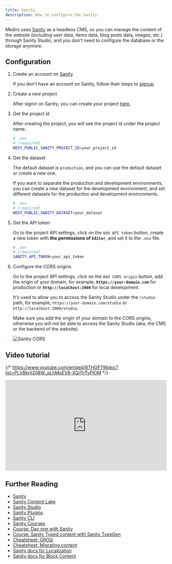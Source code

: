 ```yaml
---
title: Sanity
description: How to configure the Sanity.
---
```



Mkdirs uses [Sanity](https://www.sanity.io/) as a headless CMS, so you can manage the content of the website (including user data, items data, blog posts data, images, etc.) through Sanity Studio, and you don't need to configure the database or the storage anymore.

## Configuration

<Steps>

1. Create an account on [Sanity](https://www.sanity.io/)

    If you don't have an account on Sanity, follow their steps to [signup](https://www.sanity.io/login/sign-up).

2. Create a new project

    After signin on Sanity, you can create your project [here](https://www.sanity.io/manage?new-project).

3. Get the project id

    After creating the project, you will see the project id under the project name.

    ```bash
    # .env
    # [required]
    NEXT_PUBLIC_SANITY_PROJECT_ID=your_project_id
    ```

4. Get the dataset

    The default dataset is `production`, and you can use the default dataset or create a new one.

    <Aside type="tip">
        If you want to separate the production and development environments, you can create a new dataset for the development environment, and set different datasets for the production and development environments.
    </Aside>

    ```bash
    # .env
    # [required]
    NEXT_PUBLIC_SANITY_DATASET=your_dataset
    ```

5. Get the API token

    Go to the project API settings, click on the `Add API token` button, create a new token with **the permissions of `Editor`**, and set it to the `.env` file.

    ```bash
    # .env
    # [required]
    SANITY_API_TOKEN=your_api_token
    ```

6. Configure the CORS origins

    Go to the project API settings, click on the `Add CORS origin` button, add the origin of your domain, for example, **`https://your-domain.com`** for production or **`http://localhost:3000`** for local development.

    It's used to allow you to access the Sanity Studio under the `/studio` path, for example, `https://your-domain.com/studio` or `http://localhost:3000/studio`.

    <Aside type="caution">
        Make sure you add the origin of your domain to the CORS origins, otherwise you will not be able to access the Sanity Studio (aka, the CMS or the backend of the website).
    </Aside>

    ![Sanity CORS](../../../assets/images/sanity-cors.png)

</Steps>

## Video tutorial

{/* https://www.youtube.com/embed/8THGP7Wpkic?list=PLVBbrIi208W_qLhMoEV8-XQi7lrTyPlOM */}
<div style="position: relative; padding-bottom: 56.25%; height: 0; overflow: hidden;">
  <iframe
    style="position: absolute; top: 0; left: 0; width: 100%; height: 100%;"
    src="https://www.youtube.com/embed/8THGP7Wpkic?list=PLVBbrIi208W_qLhMoEV8-XQi7lrTyPlOM" 
    title="【Deploy】【2/8】Environment variables for Sanity —— Launch a directory with Mkdirs template" 
    frameborder="0" 
    allow="accelerometer; autoplay; clipboard-write; encrypted-media; gyroscope; picture-in-picture; web-share" 
    referrerpolicy="strict-origin-when-cross-origin" 
    allowfullscreen
  ></iframe>
</div>

## Further Reading

- [Sanity](https://www.sanity.io/)
- [Sanity Content Lake](https://www.sanity.io/docs/datastore)
- [Sanity Studio](https://www.sanity.io/docs/sanity-studio)
- [Sanity Plugins](https://www.sanity.io/plugins)
- [Sanity CLI](https://www.sanity.io/docs/cli-reference)
- [Sanity Courses](https://www.sanity.io/learn)
- [Course: Day one with Sanity](https://www.sanity.io/learn/course/day-one-with-sanity-studio)
- [Course: Sanity Typed content with Sanity TypeGen](https://www.sanity.io/learn/course/typescripted-content)
- [Cheatsheet: GROQ](https://www.sanity.io/docs/query-cheat-sheet)
- [Cheatsheet: Migrating content](https://www.sanity.io/docs/content-migration-cheatsheet)
- [Sanity docs for Localization](https://www.sanity.io/docs/localization)
- [Sanity docs for Block Content](https://www.sanity.io/docs/block-content)
